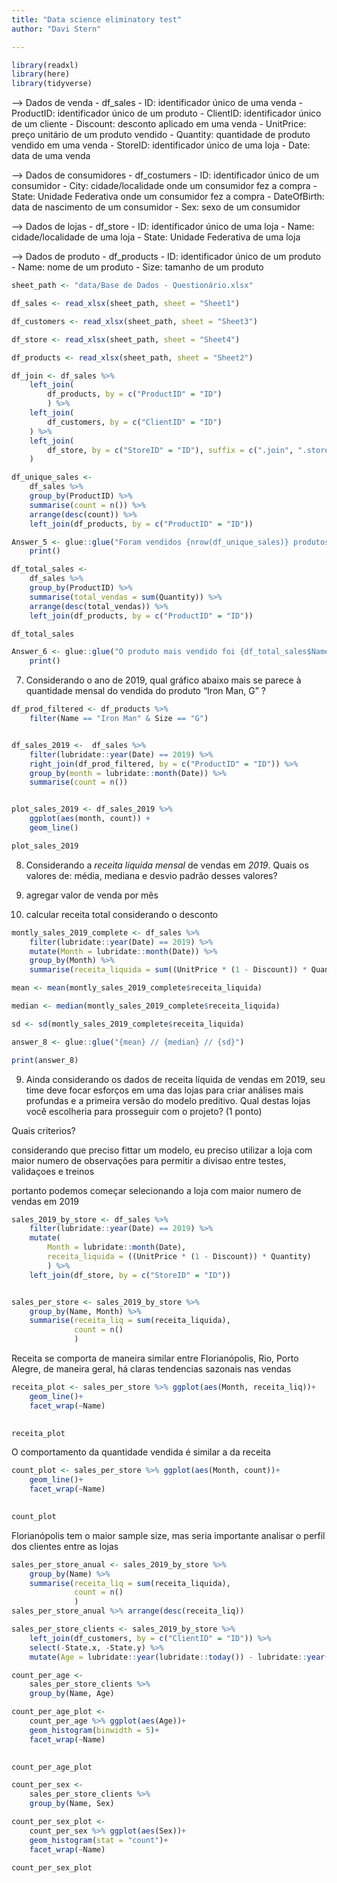 ```yaml
---
title: "Data science eliminatory test"
author: "Davi Stern"

---
```



```r
library(readxl)
library(here)
library(tidyverse)

```

--> Dados de venda - df_sales
- ID: identificador único de uma venda
- ProductID: identificador único de um produto
- ClientID: identificador único de um cliente
- Discount: desconto aplicado em uma venda
- UnitPrice: preço unitário de um produto vendido
- Quantity: quantidade de produto vendido em uma venda
- StoreID: identificador único de uma loja
- Date: data de uma venda

--> Dados de consumidores - df_costumers
- ID: identificador único de um consumidor
- City: cidade/localidade onde um consumidor fez a compra
- State: Unidade Federativa onde um consumidor fez a compra
- DateOfBirth: data de nascimento de um consumidor
- Sex: sexo de um consumidor

--> Dados de lojas - df_store
- ID: identificador único de uma loja
- Name: cidade/localidade de uma loja
- State: Unidade Federativa de uma loja

--> Dados de produto - df_products
- ID: identificador único de um produto
- Name: nome de um produto
- Size: tamanho de um produto

```r
sheet_path <- "data/Base de Dados - Questionário.xlsx"

df_sales <- read_xlsx(sheet_path, sheet = "Sheet1")

df_customers <- read_xlsx(sheet_path, sheet = "Sheet3")

df_store <- read_xlsx(sheet_path, sheet = "Sheet4")

df_products <- read_xlsx(sheet_path, sheet = "Sheet2")

```


```r

df_join <- df_sales %>% 
    left_join(
        df_products, by = c("ProductID" = "ID")
        ) %>% 
    left_join(
        df_customers, by = c("ClientID" = "ID")
    ) %>% 
    left_join(
        df_store, by = c("StoreID" = "ID"), suffix = c(".join", ".store")
    )

```



```r
df_unique_sales <- 
    df_sales %>% 
    group_by(ProductID) %>% 
    summarise(count = n()) %>% 
    arrange(desc(count)) %>% 
    left_join(df_products, by = c("ProductID" = "ID"))

```


```r
Answer_5 <- glue::glue("Foram vendidos {nrow(df_unique_sales)} produtos únicos") %>% 
    print()

```

```r
df_total_sales <- 
    df_sales %>% 
    group_by(ProductID) %>% 
    summarise(total_vendas = sum(Quantity)) %>% 
    arrange(desc(total_vendas)) %>% 
    left_join(df_products, by = c("ProductID" = "ID"))

df_total_sales
```

```r

Answer_6 <- glue::glue("O produto mais vendido foi {df_total_sales$Name[1]}, tamanho {df_total_sales$Size[1]} com {df_total_sales$total_vendas[1]} unidades vendidas") %>% 
    print()

```

7. Considerando o ano de 2019, qual gráfico abaixo mais se parece à quantidade mensal do vendida do produto "Iron Man, G" ? 
```r
df_prod_filtered <- df_products %>% 
    filter(Name == "Iron Man" & Size == "G")


df_sales_2019 <-  df_sales %>%
    filter(lubridate::year(Date) == 2019) %>% 
    right_join(df_prod_filtered, by = c("ProductID" = "ID")) %>% 
    group_by(month = lubridate::month(Date)) %>% 
    summarise(count = n())


plot_sales_2019 <- df_sales_2019 %>% 
    ggplot(aes(month, count)) +
    geom_line()

plot_sales_2019

```

8. Considerando a *receita líquida* *mensal* de vendas em *2019*. Quais os valores de: média, mediana e desvio padrão desses valores? 

1. agregar valor de venda por mês
2. calcular receita total considerando o desconto


```r

montly_sales_2019_complete <- df_sales %>% 
    filter(lubridate::year(Date) == 2019) %>% 
    mutate(Month = lubridate::month(Date)) %>% 
    group_by(Month) %>% 
    summarise(receita_liquida = sum((UnitPrice * (1 - Discount)) * Quantity))


```

```r
mean <- mean(montly_sales_2019_complete$receita_liquida)

median <- median(montly_sales_2019_complete$receita_liquida)

sd <- sd(montly_sales_2019_complete$receita_liquida)


```


```r
answer_8 <- glue::glue("{mean} // {median} // {sd}")

print(answer_8)

```

9. Ainda considerando os dados de receita líquida de vendas em 2019, seu time deve focar esforços em uma das lojas para criar análises mais profundas e a primeira versão do modelo preditivo. Qual destas lojas você escolheria para prosseguir com o projeto? (1 ponto)

Quais criterios?

considerando que preciso fittar um modelo, eu preciso utilizar a loja com maior numero de observações para permitir a divisao entre testes, validaçoes e treinos


portanto podemos começar selecionando a loja com maior numero de vendas em 2019

```r
sales_2019_by_store <- df_sales %>% 
    filter(lubridate::year(Date) == 2019) %>% 
    mutate(
        Month = lubridate::month(Date),
        receita_liquida = ((UnitPrice * (1 - Discount)) * Quantity)
        ) %>% 
    left_join(df_store, by = c("StoreID" = "ID"))


sales_per_store <- sales_2019_by_store %>% 
    group_by(Name, Month) %>% 
    summarise(receita_liq = sum(receita_liquida),
              count = n()
              )


```


Receita se comporta de maneira similar entre Florianópolis, Rio, Porto Alegre, de maneira geral, há claras tendencias sazonais nas vendas
```r
receita_plot <- sales_per_store %>% ggplot(aes(Month, receita_liq))+
    geom_line()+ 
    facet_wrap(~Name)
    

receita_plot

```
O comportamento da quantidade vendida é similar a da receita
```r
count_plot <- sales_per_store %>% ggplot(aes(Month, count))+
    geom_line()+ 
    facet_wrap(~Name)
    

count_plot

```

Florianópolis tem o maior sample size, mas seria importante analisar o perfil dos clientes entre as lojas

```r
sales_per_store_anual <- sales_2019_by_store %>% 
    group_by(Name) %>% 
    summarise(receita_liq = sum(receita_liquida),
              count = n()
              )
sales_per_store_anual %>% arrange(desc(receita_liq))
```


```r

sales_per_store_clients <- sales_2019_by_store %>% 
    left_join(df_customers, by = c("ClientID" = "ID")) %>% 
    select(-State.x, -State.y) %>% 
    mutate(Age = lubridate::year(lubridate::today()) - lubridate::year(DateOfBirth))

count_per_age <-  
    sales_per_store_clients %>% 
    group_by(Name, Age)

count_per_age_plot <- 
    count_per_age %>% ggplot(aes(Age))+
    geom_histogram(binwidth = 5)+
    facet_wrap(~Name)
    

count_per_age_plot
```

```r
count_per_sex <-  
    sales_per_store_clients %>% 
    group_by(Name, Sex)

count_per_sex_plot <- 
    count_per_sex %>% ggplot(aes(Sex))+
    geom_histogram(stat = "count")+
    facet_wrap(~Name)

count_per_sex_plot
```



